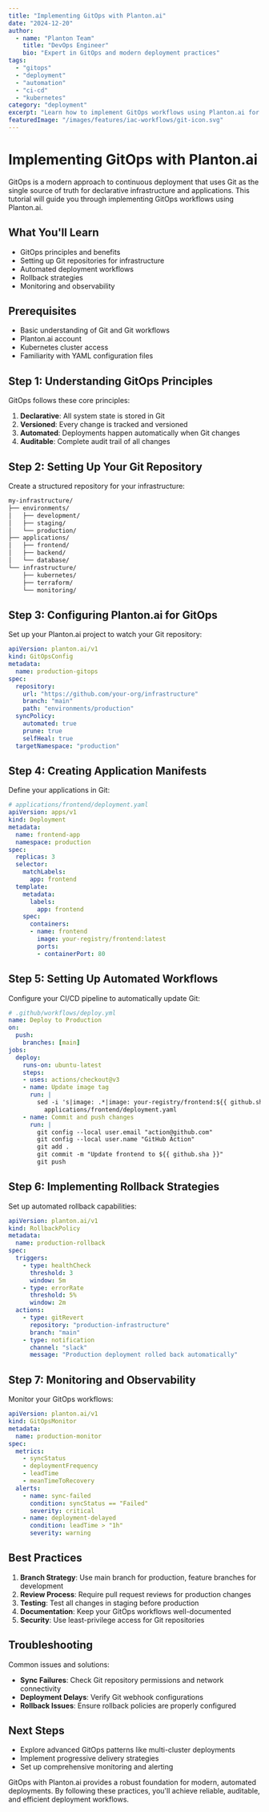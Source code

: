 ```yaml
---
title: "Implementing GitOps with Planton.ai"
date: "2024-12-20"
author:
  - name: "Planton Team"
    title: "DevOps Engineer"
    bio: "Expert in GitOps and modern deployment practices"
tags:
  - "gitops"
  - "deployment"
  - "automation"
  - "ci-cd"
  - "kubernetes"
category: "deployment"
excerpt: "Learn how to implement GitOps workflows using Planton.ai for automated, reliable deployments."
featuredImage: "/images/features/iac-workflows/git-icon.svg"
---
```


# Implementing GitOps with Planton.ai

GitOps is a modern approach to continuous deployment that uses Git as the single source of truth for declarative infrastructure and applications. This tutorial will guide you through implementing GitOps workflows using Planton.ai.

## What You'll Learn

- GitOps principles and benefits
- Setting up Git repositories for infrastructure
- Automated deployment workflows
- Rollback strategies
- Monitoring and observability

## Prerequisites

- Basic understanding of Git and Git workflows
- Planton.ai account
- Kubernetes cluster access
- Familiarity with YAML configuration files

## Step 1: Understanding GitOps Principles

GitOps follows these core principles:

1. **Declarative**: All system state is stored in Git
2. **Versioned**: Every change is tracked and versioned
3. **Automated**: Deployments happen automatically when Git changes
4. **Auditable**: Complete audit trail of all changes

## Step 2: Setting Up Your Git Repository

Create a structured repository for your infrastructure:

```bash
my-infrastructure/
├── environments/
│   ├── development/
│   ├── staging/
│   └── production/
├── applications/
│   ├── frontend/
│   ├── backend/
│   └── database/
└── infrastructure/
    ├── kubernetes/
    ├── terraform/
    └── monitoring/
```

## Step 3: Configuring Planton.ai for GitOps

Set up your Planton.ai project to watch your Git repository:

```yaml
apiVersion: planton.ai/v1
kind: GitOpsConfig
metadata:
  name: production-gitops
spec:
  repository:
    url: "https://github.com/your-org/infrastructure"
    branch: "main"
    path: "environments/production"
  syncPolicy:
    automated: true
    prune: true
    selfHeal: true
  targetNamespace: "production"
```

## Step 4: Creating Application Manifests

Define your applications in Git:

```yaml
# applications/frontend/deployment.yaml
apiVersion: apps/v1
kind: Deployment
metadata:
  name: frontend-app
  namespace: production
spec:
  replicas: 3
  selector:
    matchLabels:
      app: frontend
  template:
    metadata:
      labels:
        app: frontend
    spec:
      containers:
      - name: frontend
        image: your-registry/frontend:latest
        ports:
        - containerPort: 80
```

## Step 5: Setting Up Automated Workflows

Configure your CI/CD pipeline to automatically update Git:

```yaml
# .github/workflows/deploy.yml
name: Deploy to Production
on:
  push:
    branches: [main]
jobs:
  deploy:
    runs-on: ubuntu-latest
    steps:
    - uses: actions/checkout@v3
    - name: Update image tag
      run: |
        sed -i 's|image: .*|image: your-registry/frontend:${{ github.sha }}|' \
          applications/frontend/deployment.yaml
    - name: Commit and push changes
      run: |
        git config --local user.email "action@github.com"
        git config --local user.name "GitHub Action"
        git add .
        git commit -m "Update frontend to ${{ github.sha }}"
        git push
```

## Step 6: Implementing Rollback Strategies

Set up automated rollback capabilities:

```yaml
apiVersion: planton.ai/v1
kind: RollbackPolicy
metadata:
  name: production-rollback
spec:
  triggers:
    - type: healthCheck
      threshold: 3
      window: 5m
    - type: errorRate
      threshold: 5%
      window: 2m
  actions:
    - type: gitRevert
      repository: "production-infrastructure"
      branch: "main"
    - type: notification
      channel: "slack"
      message: "Production deployment rolled back automatically"
```

## Step 7: Monitoring and Observability

Monitor your GitOps workflows:

```yaml
apiVersion: planton.ai/v1
kind: GitOpsMonitor
metadata:
  name: production-monitor
spec:
  metrics:
    - syncStatus
    - deploymentFrequency
    - leadTime
    - meanTimeToRecovery
  alerts:
    - name: sync-failed
      condition: syncStatus == "Failed"
      severity: critical
    - name: deployment-delayed
      condition: leadTime > "1h"
      severity: warning
```

## Best Practices

1. **Branch Strategy**: Use main branch for production, feature branches for development
2. **Review Process**: Require pull request reviews for production changes
3. **Testing**: Test all changes in staging before production
4. **Documentation**: Keep your GitOps workflows well-documented
5. **Security**: Use least-privilege access for Git repositories

## Troubleshooting

Common issues and solutions:

- **Sync Failures**: Check Git repository permissions and network connectivity
- **Deployment Delays**: Verify Git webhook configurations
- **Rollback Issues**: Ensure rollback policies are properly configured

## Next Steps

- Explore advanced GitOps patterns like multi-cluster deployments
- Implement progressive delivery strategies
- Set up comprehensive monitoring and alerting

GitOps with Planton.ai provides a robust foundation for modern, automated deployments. By following these practices, you'll achieve reliable, auditable, and efficient deployment workflows.
